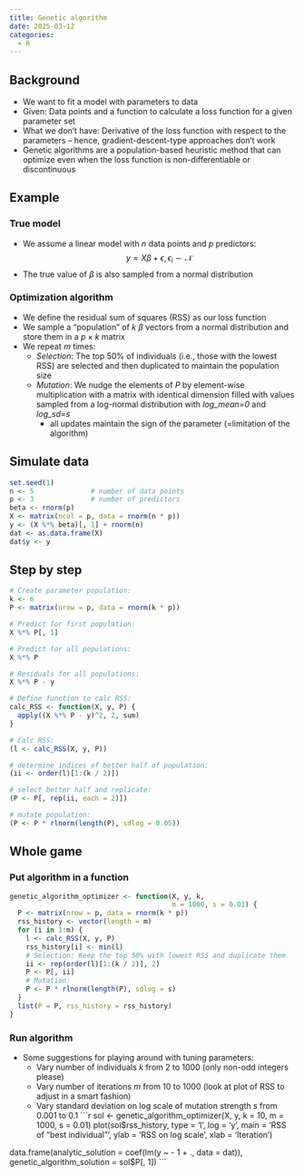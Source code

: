 ```yaml
---
title: Genetic algorithm
date: 2025-03-12
categories:
  - R
---
```

## Background
* We want to fit a model with parameters to data
* Given: Data points and a function to calculate a loss function for a given parameter set
* What we don't have: Derivative of the loss function with respect to the parameters -- hence, gradient-descent-type approaches don't work
* Genetic algorithms are a population-based heuristic method that can optimize even when the loss function is non-differentiable or discontinuous

## Example
### True model
* We assume a linear model with $n$ data points and $p$ predictors:
$$
y = X\beta + \epsilon, \epsilon_i \sim \mathcal{N}
$$
* The true value of $\beta$ is also sampled from a normal distribution

### Optimization algorithm
* We define the residual sum of squares (RSS) as our loss function
* We sample a "population" of $k$  $\beta$ vectors from a normal distribution and store them in a $p \times k$ matrix 
* We repeat $m$ times:
  * *Selection*: The top 50% of individuals (i.e., those with the lowest RSS) are selected and then duplicated to maintain the population size
  * *Mutation*: We nudge the elements of $P$ by element-wise multiplication with a matrix with identical dimension filled with values sampled from a log-normal distribution with *log_mean=0* and *log_sd=s*
    * all updates maintain the sign of the parameter (=limitation of the algorithm)

## Simulate data
```r
set.seed(1)
n <- 5              # number of data points
p <- 3              # number of predictors
beta <- rnorm(p)    
X <- matrix(ncol = p, data = rnorm(n * p))
y <- (X %*% beta)[, 1] + rnorm(n)
dat <- as.data.frame(X)
dat$y <- y
```

## Step by step
```r
# Create parameter population:
k <- 6
P <- matrix(nrow = p, data = rnorm(k * p))

# Predict for first population:
X %*% P[, 1]

# Predict for all populations:
X %*% P

# Residuals for all populations:
X %*% P - y

# Define function to calc RSS:
calc_RSS <- function(X, y, P) {
  apply((X %*% P - y)^2, 2, sum)
}

# Calc RSS:
(l <- calc_RSS(X, y, P))

# determine indices of better half of population:
(ii <- order(l)[1:(k / 2)])

# select better half and replicate:
(P <- P[, rep(ii, each = 2)])

# mutate population:
(P <- P * rlnorm(length(P), sdlog = 0.05))
```


## Whole game
### Put algorithm in a function
```r
genetic_algorithm_optimizer <- function(X, y, k, 
                                        m = 1000, s = 0.01) {
  P <- matrix(nrow = p, data = rnorm(k * p)) 
  rss_history <- vector(length = m)
  for (i in 1:m) {
    l <- calc_RSS(X, y, P)
    rss_history[i] <- min(l)
    # Selection: Keep the top 50% with lowest RSS and duplicate them
    ii <- rep(order(l)[1:(k / 2)], 2)
    P <- P[, ii]
    # Mutation:
    P <- P * rlnorm(length(P), sdlog = s)
  }
  list(P = P, rss_history = rss_history)
}
```

### Run algorithm
* Some suggestions for playing around with tuning parameters:
  * Vary number of individuals $k$ from 2 to 1000 (only non-odd integers please)
  * Vary number of iterations $m$ from 10 to 1000 (look at plot of RSS to adjust in a smart fashion)
  * Vary standard deviation on log scale of mutation strength $s$ from 0.001 to 0.1
```r
sol <- genetic_algorithm_optimizer(X, y, 
                                   k = 10,
                                   m = 1000, 
                                   s = 0.01)
plot(sol$rss_history, 
     type = 'l', 
     log = 'y', 
     main = 'RSS of "best individual"', 
     ylab = 'RSS on log scale', 
     xlab = 'Iteration')

data.frame(analytic_solution = coef(lm(y ~ - 1 + ., data = dat)), 
           genetic_algorithm_solution = sol$P[, 1])
```
